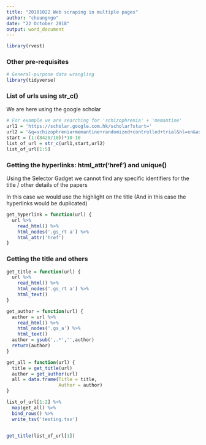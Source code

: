 ```yaml
---
title: "20181022 Web scraping in multiple pages"
author: "cheungngo"
date: "22 October 2018"
output: word_document
---
```


```r
library(rvest)
```

### Other pre-requisites

```r
# General-purpose data wrangling
library(tidyverse)
```

### List of urls using str_c()

We are here using the google scholar  

```r
# For example we are searching for 'schizophrenia' + 'memantine'
url1 = 'https://scholar.google.com.hk/scholar?start='
url2 = '&q=schizophrenia+memantine+randomized+controlled+trial&hl=en&as_sdt=0,5'
start = (1:(8420/10))*10-10
list_of_url = str_c(url1,start,url2)
list_of_url[1:5]
```

### Getting the hyperlinks: html_attr('href') and unique()

Using the Selector Gadget we cannot find any specific identifiers for the title / other details of the papers  

In this case we would use the highlight on the title (And in this case the hyperlinks would be duplicated)

```r
get_hyperlink = function(url) {
  url %>%
    read_html() %>%
    html_nodes('.gs_rt a') %>%
    html_attr('href')
}
```

### Getting the title and others

```r
get_title = function(url) {
  url %>%
    read_html() %>%
    html_nodes('.gs_rt a') %>%
    html_text()
}
```

```r
get_author = function(url) {
  author = url %>%
    read_html() %>%
    html_nodes('.gs_a') %>%
    html_text()
  author = gsub(',.*','',author)
  return(author)
}
```

```r
get_all = function(url) {
  title = get_title(url)
  author = get_author(url)
  all = data.frame(Title = title,
                   Author = author)
}
```


```r
list_of_url[1:2] %>%
  map(get_all) %>%
  bind_rows() %>%
  write_tsv('testing.tsv')
  
```

```r
get_title(list_of_url[1])
```

